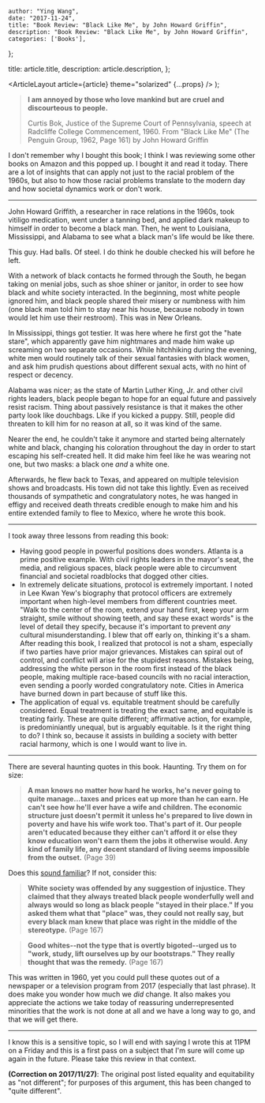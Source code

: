 
    author: "Ying Wang",
    date: "2017-11-24",
    title: "Book Review: "Black Like Me", by John Howard Griffin",
    description: "Book Review: "Black Like Me", by John Howard Griffin",
    categories: ['Books'],
};

  title: article.title,
  description: article.description,
};

  <ArticleLayout article={article} theme="solarized" {...props} />
);

> **I am annoyed by those who love mankind but are cruel and discourteous to people.**
>
> Curtis Bok, Justice of the Supreme Court of Pennsylvania, speech at Radcliffe College Commencement, 1960. From "Black Like Me" (The Penguin Group, 1962, Page 161) by John Howard Griffin

I don't remember why I bought this book; I think I was reviewing some other books on Amazon and this popped up. I bought it and read it today. There are a lot of insights that can apply not just to the racial problem of the 1960s, but also to how those racial problems translate to the modern day and how societal dynamics work or don't work.

---

John Howard Griffith, a researcher in race relations in the 1960s, took vitiligo medication, went under a tanning bed, and applied dark makeup to himself in order to become a black man. Then, he went to Louisiana, Mississippi, and Alabama to see what a black man's life would be like there.

This guy. Had balls. Of steel. I do think he double checked his will before he left.

With a network of black contacts he formed through the South, he began taking on menial jobs, such as shoe shiner or janitor, in order to see how black and white society interacted. In the beginning, most white people ignored him, and black people shared their misery or numbness with him (one black man told him to stay near his house, because nobody in town would let him use their restroom). This was in New Orleans.

In Mississippi, things got testier. It was here where he first got the "hate stare", which apparently gave him nightmares and made him wake up screaming on two separate occasions. While hitchhiking during the evening, white men would routinely talk of their sexual fantasies with black women, and ask him prudish questions about different sexual acts, with no hint of respect or decency.

Alabama was nicer; as the state of Martin Luther King, Jr. and other civil rights leaders, black people began to hope for an equal future and passively resist racism. Thing about passively resistance is that it makes the other party look like douchbags. Like if you kicked a puppy. Still, people did threaten to kill him for no reason at all, so it was kind of the same.

Nearer the end, he couldn't take it anymore and started being alternately white and black, changing his coloration throughout the day in order to start escaping his self-created hell. It did make him feel like he was wearing not one, but two masks: a black one _and_ a white one.

Afterwards, he flew back to Texas, and appeared on multiple television shows and broadcasts. His town did not take this lightly. Even as received thousands of sympathetic and congratulatory notes, he was hanged in effigy and received death threats credible enough to make him and his entire extended family to flee to Mexico, where he wrote this book.

---

I took away three lessons from reading this book:

- Having good people in powerful positions does wonders. Atlanta is a prime positive example. With civil rights leaders in the mayor's seat, the media, and religious spaces, black people were able to circumvent financial and societal roadblocks that dogged other cities.
- In extremely delicate situations, protocol is extremely important. I noted in Lee Kwan Yew's biography that protocol officers are extremely important when high-level members from different countries meet. "Walk to the center of the room, extend your hand first, keep your arm straight, smile without showing teeth, and say these exact words" is the level of detail they specify, because it's important to prevent _any_ cultural misunderstanding. I blew that off early on, thinking it's a sham. After reading this book, I realized that protocol is not a sham, especially if two parties have prior major grievances. Mistakes can spiral out of control, and conflict will arise for the stupidest reasons. Mistakes being, addressing the white person in the room first instead of the black people, making multiple race-based councils with no racial interaction, even sending a poorly worded congratulatory note. Cities in America have burned down in part because of stuff like this.
- The application of equal vs. equitable treatment should be carefully considered. Equal treatment is treating the exact same, and equitable is treating fairly. These are quite different; affirmative action, for example, is predominiantly unequal, but is arguably equitable. Is it the right thing to do? I think so, because it assists in building a society with better racial harmony, which is one I would want to live in.

---

There are several haunting quotes in this book. Haunting. Try them on for size:

> **A man knows no matter how hard he works, he's never going to quite manage...taxes and prices eat up more than he can earn. He can't see how he'll ever have a wife and children. The economic structure just doesn't permit it unless he's prepared to live down in poverty and have his wife work too. That's part of it. Our people aren't educated because they either can't afford it or else they know education won't earn them the jobs it otherwise would. Any kind of family life, any decent standard of living seems impossible from the outset.** (Page 39)

Does this [sound familiar](https://www.nytimes.com/2017/09/03/upshot/to-understand-rising-inequality-consider-the-janitors-at-two-top-companies-then-and-now.html?_r=0)? If not, consider this:

> **White society was offended by any suggestion of injustice. They claimed that they always treated black people wonderfully well and always would so long as black people "stayed in their place." If you asked them what that "place" was, they could not really say, but every black man knew that place was right in the middle of the stereotype.** (Page 167)

> **Good whites--not the type that is overtly bigoted--urged us to "work, study, lift ourselves up by our bootstraps." They really thought that was the remedy.** (Page 167)

This was written in 1960, yet you could pull these quotes out of a newspaper or a television program from 2017 (especially that last phrase). It does make you wonder how much we _did_ change. It also makes you appreciate the actions we take today of reassuring underrepresented minorities that the work is not done at all and we have a long way to go, and that we will get there.

---

I know this is a sensitive topic, so I will end with saying I wrote this at 11PM on a Friday and this is a first pass on a subject that I'm sure will come up again in the future. Please take this review in that context.

**(Correction on 2017/11/27)**: The original post listed equality and equitability as "not different"; for purposes of this argument, this has been changed to "quite different".
